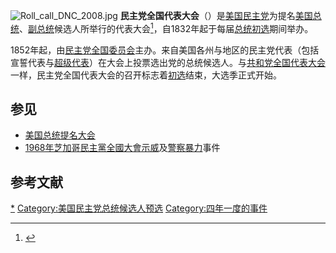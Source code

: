 {{expand section}}
[[File:Roll_call_DNC_2008.jpg|thumb]]
'''民主党全国代表大会'''（{{lang-en|Democratic National Convention}}）是[[美国|美国]][[民主党_(美国)|民主党]]为提名[[美国总统|美国总统]]、[[美国副总统|副总统]]候选人所举行的代表大会<ref>{{cite web|url=http://www.demconvention.com/about/|title=The Democratic Convention|deadurl=yes|archiveurl=https://web.archive.org/web/20160308041821/http://www.demconvention.com/about/|archivedate=2016-03-08}}</ref>，自1832年起于每届[[美国总统初选|总统初选]]期间举办。

1852年起，由[[民主党全国委员会|民主党全国委员会]]主办。来自美国各州与地区的民主党代表（包括宣誓代表与[[超级代表|超级代表]]）在大会上投票选出党的总统候选人。与[[共和党全国代表大会|共和党全国代表大会]]一样，民主党全国代表大会的召开标志着[[初选|初选]]结束，大选季正式开始。

== 参见 ==
* [[美国总统提名大会|美国总统提名大会]]
* [[1968年芝加哥民主黨全國大會示威|1968年芝加哥民主黨全國大會示威]]及[[警察暴力|警察暴力]]事件

== 参考文献 ==
{{reflist}}
{{US-stub}}

[[Category:美国民主党全国代表大会|*]]
[[Category:美国民主党总统候选人预选|Category:美国民主党总统候选人预选]]
[[Category:四年一度的事件|Category:四年一度的事件]]
